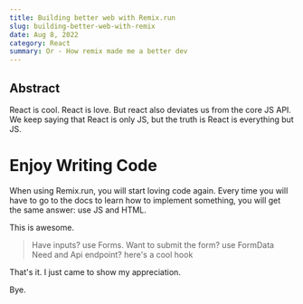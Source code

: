 ```yaml
---
title: Building better web with Remix.run
slug: building-better-web-with-remix
date: Aug 8, 2022
category: React
summary: Or - How remix made me a better dev
---
```


## Abstract

React is cool. React is love.
But react also deviates us from the core JS API.
We keep saying that React is only JS, but the truth is React is everything but JS.

# Enjoy Writing Code

When using Remix.run, you will start loving code again.
Every time you will have to go to the docs to learn how to implement something, you will get the same answer: use JS and HTML.

This is awesome.

> Have inputs? use Forms.
> Want to submit the form? use FormData
> Need and Api endpoint? here's a cool hook

That's it. I just came to show my appreciation.

Bye.
